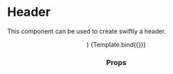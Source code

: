
<Meta title="Components/Header/Header" component={Header} />

# Header

This component can be used to create swiftly a header.

  <Header {...args} title="Header Title" />
)

<Canvas>
  <Story name="Default" args={{ children: 'Header Title' }}>
    {Template.bind({})}
  </Story>
</Canvas>

### Props

<ArgsTable story="Default" />

